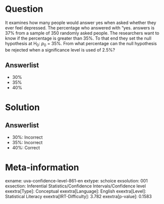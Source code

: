 Question
========

It examines how many people would answer yes when asked whether they ever feel depressed. The percentage who answered with "yes. answers is 37% from a sample of 350 randomly asked people. The researchers want to know if the percentage is greater than 35%. To that end they set the null hypothesis at H~0~: *p*~0~ = 35%. From what percentage can the null hypothesis be rejected when a significance level is used of 2.5%?

Answerlist
----------

* 30%
* 35%
* 40%

Solution
========

Answerlist
----------

* 30%: Incorrect
* 35%: Incorrect
* 40%: Correct

Meta-information
================
exname: uva-confidence-level-861-en
extype: schoice
exsolution: 001
exsection: Inferential Statistics/Confidence Intervals/Confidence level
exextra[Type]: Conceptual
exextra[Language]: English
exextra[Level]: Statistical Literacy
exextra[IRT-Difficulty]: 3.782
exextra[p-value]: 0.1583
